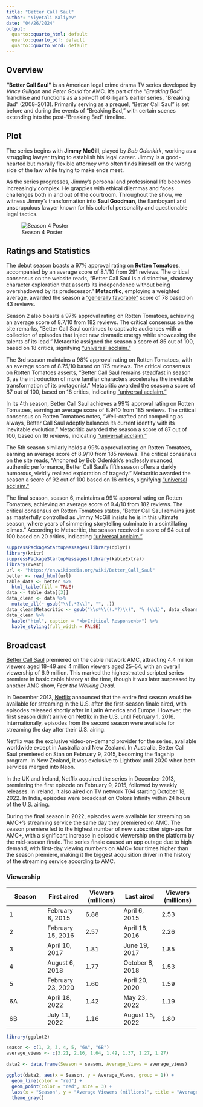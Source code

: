 ```yaml
---
title: "Better Call Saul"
author: "Niyetali Kaliyev"
date: "04/26/2024"
output:
  quarto::quarto_html: default
  quarto::quarto_pdf: default
  quarto::quarto_word: default
---
```


## Overview

**"Better Call Saul"** is an American legal crime drama TV series developed by *Vince Gilligan* and *Peter Gould* for AMC. It's part of the *"Breaking Bad"* franchise and functions as a spin-off of Gilligan's earlier series, "Breaking Bad" (2008--2013). Primarily serving as a prequel, "Better Call Saul" is set before and during the events of "Breaking Bad," with certain scenes extending into the post-"Breaking Bad" timeline.

## Plot

The series begins with **Jimmy McGill**, played by *Bob Odenkirk*, working as a struggling lawyer trying to establish his legal career. Jimmy is a good-hearted but morally flexible attorney who often finds himself on the wrong side of the law while trying to make ends meet.

As the series progresses, Jimmy's personal and professional life becomes increasingly complex. He grapples with ethical dilemmas and faces challenges both in and out of the courtroom. Throughout the show, we witness Jimmy's transformation into **Saul Goodman**, the flamboyant and unscrupulous lawyer known for his colorful personality and questionable legal tactics.

![Season 4 Poster](better.jpeg)

## Ratings and Statistics

The debut season boasts a 97% approval rating on **Rotten Tomatoes**, accompanied by an average score of 8.1/10 from 291 reviews. The critical consensus on the website reads, "Better Call Saul is a distinctive, shadowy character exploration that asserts its independence without being overshadowed by its predecessor." **Metacritic**, employing a weighted average, awarded the season a <u>"generally favorable"</u> score of 78 based on 43 reviews.

Season 2 also boasts a 97% approval rating on Rotten Tomatoes, achieving an average score of 8.7/10 from 182 reviews. The critical consensus on the site remarks, "Better Call Saul continues to captivate audiences with a collection of episodes that inject new dramatic energy while showcasing the talents of its lead." Metacritic assigned the season a score of 85 out of 100, based on 18 critics, signifying <u>"universal acclaim."</u>

The 3rd season maintains a 98% approval rating on Rotten Tomatoes, with an average score of 8.75/10 based on 175 reviews. The critical consensus on Rotten Tomatoes asserts, "Better Call Saul remains steadfast in season 3, as the introduction of more familiar characters accelerates the inevitable transformation of its protagonist." Metacritic awarded the season a score of 87 out of 100, based on 18 critics, indicating <u>"universal acclaim."</u>

In its 4th season, Better Call Saul achieves a 99% approval rating on Rotten Tomatoes, earning an average score of 8.9/10 from 185 reviews. The critical consensus on Rotten Tomatoes notes, "Well-crafted and compelling as always, Better Call Saul adeptly balances its current identity with its inevitable evolution." Metacritic awarded the season a score of 87 out of 100, based on 16 reviews, indicating <u>"universal acclaim."</u>

The 5th season similarly holds a 99% approval rating on Rotten Tomatoes, earning an average score of 8.9/10 from 185 reviews. The critical consensus on the site reads, "Anchored by Bob Odenkirk's endlessly nuanced, authentic performance, Better Call Saul's fifth season offers a darkly humorous, vividly realized exploration of tragedy." Metacritic awarded the season a score of 92 out of 100 based on 16 critics, signifying <u>"universal acclaim."</u>

The final season, season 6, maintains a 99% approval rating on Rotten Tomatoes, achieving an average score of 9.4/10 from 182 reviews. The critical consensus on Rotten Tomatoes states, "Better Call Saul remains just as masterfully controlled as Jimmy McGill insists he is in this ultimate season, where years of simmering storytelling culminate in a scintillating climax." According to Metacritic, the season received a score of 94 out of 100 based on 20 critics, indicating <u>"universal acclaim."</u>

```r
suppressPackageStartupMessages(library(dplyr))
library(knitr)
suppressPackageStartupMessages(library(kableExtra))
library(rvest)
url <- "https://en.wikipedia.org/wiki/Better_Call_Saul"
better <- read_html(url)
table_data <- better %>%
  html_table(fill = TRUE)
data <- table_data[[3]]
data_clean <- data %>%
  mutate_all(~ gsub("\\[.*?\\]", "", .))
data_clean$Metacritic <- gsub("\\s*\\((.*?)\\)", "% (\\1)", data_clean$Metacritic)
data_clean %>%
  kable("html", caption = "<b>Critical Response<b>") %>%
  kable_styling(full_width = FALSE)

```

## Broadcast

<u>Better Call Saul</u> premiered on the cable network AMC, attracting 4.4 million viewers aged 18--49 and 4 million viewers aged 25--54, with an overall viewership of 6.9 million. This marked the highest-rated scripted series premiere in basic cable history at the time, though it was later surpassed by another AMC show, *Fear the Walking Dead*.

In December 2013, <u>Netflix</u> announced that the entire first season would be available for streaming in the U.S. after the first-season finale aired, with episodes released shortly after in Latin America and Europe. However, the first season didn't arrive on Netflix in the U.S. until February 1, 2016. Internationally, episodes from the second season were available for streaming the day after their U.S. airing.

Netflix was the exclusive video-on-demand provider for the series, available worldwide except in Australia and New Zealand. In Australia, Better Call Saul premiered on Stan on February 9, 2015, becoming the flagship program. In New Zealand, it was exclusive to Lightbox until 2020 when both services merged into Neon.

In the UK and Ireland, Netflix acquired the series in December 2013, premiering the first episode on February 9, 2015, followed by weekly releases. In Ireland, it also aired on TV network TG4 starting October 18, 2022. In India, episodes were broadcast on Colors Infinity within 24 hours of the U.S. airing.

During the final season in 2022, episodes were available for streaming on AMC+'s streaming service the same day they premiered on AMC. The season premiere led to the highest number of new subscriber sign-ups for AMC+, with a significant increase in episodic viewership on the platform by the mid-season finale. The series finale caused an app outage due to high demand, with first-day viewing numbers on AMC+ four times higher than the season premiere, making it the biggest acquisition driver in the history of the streaming service according to AMC.

### Viewership

| Season | First aired       | Viewers (millions) | Last aired      | Viewers (millions) |
|---------------|---------------|---------------|---------------|---------------|
| 1      | February 8, 2015  | 6.88               | April 6, 2015   | 2.53               |
| 2      | February 15, 2016 | 2.57               | April 18, 2016  | 2.26               |
| 3      | April 10, 2017    | 1.81               | June 19, 2017   | 1.85               |
| 4      | August 6, 2018    | 1.77               | October 8, 2018 | 1.53               |
| 5      | February 23, 2020 | 1.60               | April 20, 2020  | 1.59               |
| 6A     | April 18, 2022    | 1.42               | May 23, 2022    | 1.19               |
| 6B     | July 11, 2022     | 1.16               | August 15, 2022 | 1.80               |

```r
library(ggplot2)

season <- c(1, 2, 3, 4, 5, "6A", "6B")
average_views <- c(3.21, 2.16, 1.64, 1.49, 1.37, 1.27, 1.27) 

data2 <- data.frame(Season = season, Average_Views = average_views)

ggplot(data2, aes(x = Season, y = Average_Views, group = 1)) +
  geom_line(color = "red") + 
  geom_point(color = "red", size = 3) +
  labs(x = "Season", y = "Average Viewers (millions)", title = "Average Viewership Over Seasons") + 
  theme_gray()  

```

